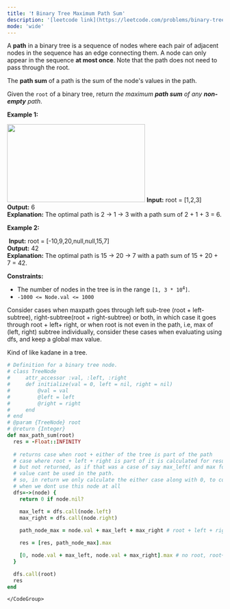```yaml
---
title: '❗️ Binary Tree Maximum Path Sum'
description: '[leetcode link](https://leetcode.com/problems/binary-tree-maximum-path-sum/description/)'
mode: 'wide'
---
```

<Tabs>
  <Tab title="Question" icon="circle-question" iconType="regular">
    <Card>
      <p>A <strong>path</strong> in a binary tree is a sequence of nodes where each pair of adjacent nodes in the sequence has an edge connecting them. A node can only appear in the sequence <strong>at most once</strong>. Note that the path does not need to pass through the root.</p>  <p>The <strong>path sum</strong> of a path is the sum of the node&#39;s values in the path.</p>  <p>Given the <code>root</code> of a binary tree, return <em>the maximum <strong>path sum</strong> of any <strong>non-empty</strong> path</em>.</p>   <p><strong class="example">Example 1:</strong></p> <img alt="" src="https://assets.leetcode.com/uploads/2020/10/13/exx1.jpg" style="width: 322px; height: 182px;" />  <strong>Input:</strong> root = [1,2,3] <br/> <strong>Output:</strong> 6 <br/> <strong>Explanation:</strong> The optimal path is 2 -&gt; 1 -&gt; 3 with a path sum of 2 + 1 + 3 = 6.   <p><strong class="example">Example 2:</strong></p> <img alt="" src="https://assets.leetcode.com/uploads/2020/10/13/exx2.jpg" />  <strong>Input:</strong> root = [-10,9,20,null,null,15,7] <br/> <strong>Output:</strong> 42 <br/> <strong>Explanation:</strong> The optimal path is 15 -&gt; 20 -&gt; 7 with a path sum of 15 + 20 + 7 = 42.    <p><strong>Constraints:</strong></p>  <ul>  <li>The number of nodes in the tree is in the range <code>[1, 3 * 10<sup>4</sup>]</code>.</li>  <li><code>-1000 &lt;= Node.val &lt;= 1000</code></li> </ul> 
    </Card>
  </Tab>
  <Tab title="Solution" icon="lightbulb" iconType="regular" >
    <Card>
      Consider cases when maxpath goes through left sub-tree (root + left-subtree), right-subtree(root + right-subtree) or both, in which case it goes through root + left+ right,  or when root is not even in the path, i.e, max of (left, right) subtree individually, consider these cases when evaluating using dfs, and keep a global max value.

Kind of like kadane in a tree.
    </Card>
  <Expandable title="code">
    <CodeGroup dropdown>
```ruby title="Binary Tree Maximum Path Sum" lines
# Definition for a binary tree node.
# class TreeNode
#     attr_accessor :val, :left, :right
#     def initialize(val = 0, left = nil, right = nil)
#         @val = val
#         @left = left
#         @right = right
#     end
# end
# @param {TreeNode} root
# @return {Integer}
def max_path_sum(root)
  res = -Float::INFINITY
  
  # returns case when root + either of the tree is part of the path
  # case where root + left + right is part of it is calculated for result
  # but not returned, as if that was a case of say max_left( and max for left was considering lefts root value, and its left and right child), then this node's
  # value cant be used in the path.
  # so, in return we only calculate the either case along with 0, to consider case
  # when we dont use this node at all 
  dfs=->(node) {
    return 0 if node.nil?

    max_left = dfs.call(node.left)
    max_right = dfs.call(node.right)
    
    path_node_max = node.val + max_left + max_right # root + left + right case

    res = [res, path_node_max].max

    [0, node.val + max_left, node.val + max_right].max # no root, root+left, root+right cases
  }

  dfs.call(root)
  res
end
```
    </CodeGroup>
  </Expandable>
  </Tab>
</Tabs>